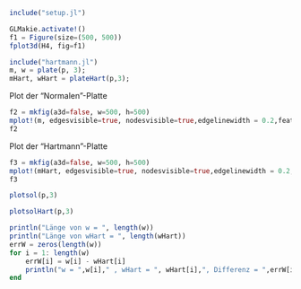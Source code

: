 ```julia
include("setup.jl")
```

```julia
GLMakie.activate!()
f1 = Figure(size=(500, 500))
fplot3d(H4, fig=f1)
```

```julia
include("hartmann.jl")
m, w = plate(p, 3);
mHart, wHart = plateHart(p,3);
```

Plot der "Normalen"-Platte
```julia
f2 = mkfig(a3d=false, w=500, h=500)
mplot!(m, edgesvisible=true, nodesvisible=true,edgelinewidth = 0.2,featureedgelinewidth=0.5, nodesize=5)
f2
```

Plot der "Hartmann"-Platte
```julia
f3 = mkfig(a3d=false, w=500, h=500)
mplot!(mHart, edgesvisible=true, nodesvisible=true,edgelinewidth = 0.2,featureedgelinewidth=0.5, nodesize=5)
f3
```
```julia
plotsol(p,3)
```

```julia
plotsolHart(p,3)
```
```julia
println("Länge von w = ", length(w))
println("Länge von wHart = ", length(wHart))
errW = zeros(length(w))
for i = 1: length(w)
    errW[i] = w[i] - wHart[i]
    println("w = ",w[i]," , wHart = ", wHart[i],", Differenz = ",errW[i])
end
```